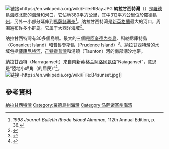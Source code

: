 {{short description|Bay in the state of Rhode Island}}{{Infobox body of water
| name               = 納拉甘西特灣
| image              = RIBay.JPG
| location           = 美國[[羅德島州|羅德島州]] 
| type               = 海灣
| area               = {{convert|147|mi2|km2}}
}}
{{coord|41|36|N|71|21|W|type:waterbody_scale:100000_region:US|display=title|name=Narragansett Bay}}
{{Expand language|1=en|time=2020-12-08T01:41:51+00:00}}
[[File:RIBay.JPG|链接=https://en.wikipedia.org/wiki/File:RIBay.JPG]]
'''納拉甘西特灣'''（{{lang-en|Narragansett Bay}}）是[[羅德島海峽|羅德島海峽]]北部的海灣和河口，它佔地380平方公里，其中312平方公里位於[[羅德島州|羅德島州]]，另外一小部分延伸到[[麻薩諸塞州|馬薩諸塞州]]<ref>''1998 Journal-Bulletin Rhode Island Almanac'', 112th Annual Edition, p. 36.</ref>。纳拉甘西特湾是[[新英格蘭|新英格蘭]]最大的河口，周围遍布许多小群岛。它属于大西洋海域<ref>{{cite journal|title=Abundance and Distribution of Ichthyoplankton in Narragansett Bay, Rhode Island, 1989–1990|first1=Aimee A.|last2=Klein-MacPhee|first2=Grace|date=1999-01-01|journal=Estuaries|issue=1|doi=10.2307/1352935|volume=22|pages=149–163|jstor=1352935|last3=Burns|first3=Jeanne St. Onge|last1=Keller}}</ref>。

纳拉甘西特灣有30多個島嶼。最大的三個是[[阿奎德內克島|阿奎德內克島]]、科納尼庫特島（Conanicut Island）和普魯登斯島（Prudence Island）<ref>{{cite web|title=The Islands – City of Providence Website|url=http://www.providenceri.com/NarragansettBay/the_islands.html|accessdate=2010-04-03|author=|date=|format=|publisher=Providenceri.com|language=|archiveurl=https://web.archive.org/web/20100410195620/http://providenceri.com/NarragansettBay/the_islands.html|archivedate=2010-04-10}}</ref>。納拉甘西特灣的水域包括[[萨康尼特河|薩康尼特河]]，[[芒特霍普湾|芒特霍普灣]]和湯頓（Taunton）河的南部潮汐地带。

納拉甘西特（Narragansett）来自南新英格兰[[阿尔冈昆语族|阿洛冈昆语]]“Naiaganset”，意思是“陸地小岬角（的居民）”<ref>{{Cite web|title=Narragansett|url=http://www.etymonline.com/index.php?term=Narragansett&allowed_in_frame=0|accessdate=|author=|date=|last=Harper|first=Douglas|format=|publisher=Online Etymology Dictionary|language=|archiveurl=https://web.archive.org/web/20100120084159/http://www.etymonline.com/index.php?term=Narragansett|archivedate=2010-01-20|access-date=2017-06-15}}</ref>。
[[File:B4sunset.jpg|链接=https://en.wikipedia.org/wiki/File:B4sunset.jpg]]]]

== 參考資料 ==
{{Reflist}}

{{Authority control}}

[[Category:納拉甘西特灣|]]
[[Category:羅德島州海灣|Category:羅德島州海灣]]
[[Category:马萨诸塞州海湾|Category:马萨诸塞州海湾]]